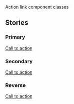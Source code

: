 
<Meta title="Deprecated/Link - Action" id="components/action-link" />

<Title>Link - Action</Title>
<Subtitle>Action link component classes</Subtitle>
<MaturityScale
  category={additionalDocs['Link - Action'].maturityCategory}
  level={additionalDocs['Link - Action'].maturityLevel}
/>
<Guidance
  href={additionalDocs['Link - Action'].guidanceHref}
  name={additionalDocs['Link - Action'].guidanceName}
/>

## Stories

### Primary

<Canvas>
  <Story name="Primary">
    <a className="vads-c-action-link--green" href="#">
      Call to action
    </a>
  </Story>
</Canvas>

### Secondary

<Canvas>
  <Story name="Secondary">
    <a className="vads-c-action-link--blue" href="#">
      Call to action
    </a>
  </Story>
</Canvas>

### Reverse

<Canvas>
  <Story name="Reverse">
    <div className="usa-background-dark" style={{ padding: '10px 0 20px' }}>
      <a className="vads-c-action-link--white" href="#">
        Call to action
      </a>
    </div>
  </Story>
</Canvas>
